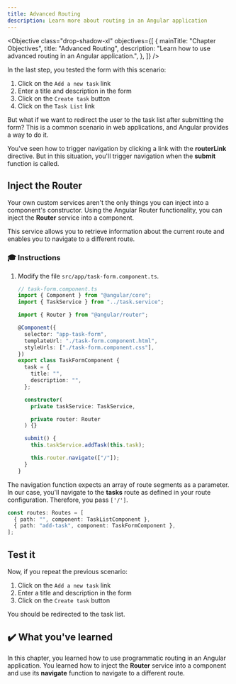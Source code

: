 ```yaml
---
title: Advanced Routing
description: Learn more about routing in an Angular application
---
```



<Objective
  class="drop-shadow-xl"
  objectives={[
    {
      mainTitle: "Chapter Objectives",
      title: "Advanced Routing",
      description:
        "Learn how to use advanced routing in an Angular application.",
    },
  ]}
/>

In the last step, you tested the form with this scenario:

1. Click on the `Add a new task` link
2. Enter a title and description in the form
3. Click on the `Create task` button
4. Click on the `Task List` link

But what if we want to redirect the user to the task list after submitting the form?
This is a common scenario in web applications, and Angular provides a way to do it.

You've seen how to trigger navigation by clicking a link with the **routerLink** directive.
But in this situation, you'll trigger navigation when the **submit** function is called.

## Inject the Router

Your own custom services aren't the only things you can inject into a component's constructor.
Using the Angular Router functionality, you can inject the **Router** service into a component.

This service allows you to retrieve information about the current route and enables you to navigate to a different route.

### 🎓 Instructions

<Steps>

1. Modify the file `src/app/task-form.component.ts`.

   ```typescript ins={"1. Import the Router": 4-5} ins={"2. Inject the Router in the constructor class": 20-21} ins={"3. Use the navigation function provided by the Router": 26-27}
   // task-form.component.ts
   import { Component } from "@angular/core";
   import { TaskService } from "../task.service";

   import { Router } from "@angular/router";

   @Component({
     selector: "app-task-form",
     templateUrl: "./task-form.component.html",
     styleUrls: ["./task-form.component.css"],
   })
   export class TaskFormComponent {
     task = {
       title: "",
       description: "",
     };

     constructor(
       private taskService: TaskService,

       private router: Router
     ) {}

     submit() {
       this.taskService.addTask(this.task);

       this.router.navigate(["/"]);
     }
   }
   ```

</Steps>

The navigation function expects an array of route segments as a parameter.
In our case, you'll navigate to the **tasks** route as defined in your route configuration. Therefore, you pass `['/']`.

```typescript
const routes: Routes = [
  { path: "", component: TaskListComponent },
  { path: "add-task", component: TaskFormComponent },
];
```

## Test it

Now, if you repeat the previous scenario:

<Steps>

1. Click on the `Add a new task` link
2. Enter a title and description in the form
3. Click on the `Create task` button

</Steps>

You should be redirected to the task list.

## ✔️ What you've learned

In this chapter, you learned how to use programmatic routing in an Angular application. You learned how to inject the **Router** service into a component and use its **navigate** function to navigate to a different route.
